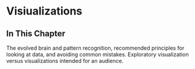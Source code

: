 # Visiualizations

## In This Chapter

The evolved brain and pattern recognition, recommended principles for looking at data, and avoiding common mistakes. Exploratory visualization versus visualizations intended for an audience.